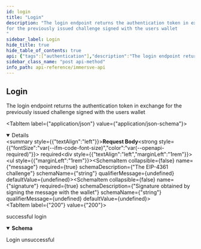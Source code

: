 ```yaml
---
id: login
title: "Login"
description: "The login endpoint returns the authentication token in exchange 
for the previously issued challenge signed with the users wallet
"
sidebar_label: Login
hide_title: true
hide_table_of_contents: true
api: {"tags":["authentication"],"description":"The login endpoint returns the authentication token in exchange \nfor the previously issued challenge signed with the users wallet\n","requestBody":{"content":{"application/json":{"schema":{"type":"object","required":["message","signature"],"properties":{"message":{"description":"The EIP-4361 challenge","type":"string","example":"app.immersve.com wants you to sign in with your Ethereum account:\n0xA3058369d6A481B1ff08F62B352409c3D709De9b\n\nSign in with Ethereum to the app. This request will not trigger a blockchain transaction or cost any gas fees.\n\nURI: https://app.immersve.com\nVersion: 1\nChain ID: 1\nNonce: 2hFm7TDbZmerUgnrJ\nIssued At: 2022-08-11T22:29:48.244Z"},"signature":{"description":"Signature obtained by signing the message with the wallet","type":"string","example":"OxAC12.."}}}}},"required":true},"responses":{"200":{"description":"successful login","content":{"application/json":{"schema":{"type":"object","required":["message","signature"],"properties":{"message":{"description":"The EIP-4361 challenge","type":"string","example":"app.immersve.com wants you to sign in with your Ethereum account:\n0xA3058369d6A481B1ff08F62B352409c3D709De9b\n\nSign in with Ethereum to the app. This request will not trigger a blockchain transaction or cost any gas fees.\n\nURI: https://app.immersve.com\nVersion: 1\nChain ID: 1\nNonce: 2hFm7TDbZmerUgnrJ\nIssued At: 2022-08-11T22:29:48.244Z"},"signature":{"description":"Signature obtained by signing the message with the wallet","type":"string","example":"OxAC12.."}}}}}},"400":{"description":"Login unsuccessful","content":{"application/json":{"example":{"status":400,"message":"Invalid message."}}}}},"method":"post","path":"/siwe/login","servers":[{"url":"https://api.sb1.lol/","description":"Sandbox server"}],"securitySchemes":{"immersve_auth":{"type":"http","scheme":"bearer","bearerFormat":"JWT"}},"jsonRequestBodyExample":{"message":"app.immersve.com wants you to sign in with your Ethereum account:\n0xA3058369d6A481B1ff08F62B352409c3D709De9b\n\nSign in with Ethereum to the app. This request will not trigger a blockchain transaction or cost any gas fees.\n\nURI: https://app.immersve.com\nVersion: 1\nChain ID: 1\nNonce: 2hFm7TDbZmerUgnrJ\nIssued At: 2022-08-11T22:29:48.244Z","signature":"OxAC12.."},"info":{"version":"1.0.0","title":"Immersve API","x-logo":{"url":"https://www.immersve.com/img/immersvelogo-bf8a9fe8408d733c996c2f7d8251e521.svg","altText":"Immersve logo"},"license":{"name":"Apache 2.0","url":"http://www.apache.org/licenses/LICENSE-2.0.html"}},"postman":{"name":"Login","description":{"content":"The login endpoint returns the authentication token in exchange \nfor the previously issued challenge signed with the users wallet\n","type":"text/plain"},"url":{"path":["siwe","login"],"host":["{{baseUrl}}"],"query":[],"variable":[]},"header":[{"key":"Content-Type","value":"application/json"},{"key":"Accept","value":"application/json"}],"method":"POST","body":{"mode":"raw","raw":"\"\"","options":{"raw":{"language":"json"}}}}}
sidebar_class_name: "post api-method"
info_path: api-reference/immersve-api
---
```



## Login



The login endpoint returns the authentication token in exchange 
for the previously issued challenge signed with the users wallet


<MimeTabs><TabItem label={"application/json"} value={"application/json-schema"}><details style={{}} data-collapsed={false} open={true}><summary style={{"textAlign":"left"}}><strong>Request Body</strong><strong style={{"fontSize":"var(--ifm-code-font-size)","color":"var(--openapi-required)"}}> required</strong></summary><div style={{"textAlign":"left","marginLeft":"1rem"}}></div><ul style={{"marginLeft":"1rem"}}><SchemaItem collapsible={false} name={"message"} required={true} schemaDescription={"The EIP-4361 challenge"} schemaName={"string"} qualifierMessage={undefined} defaultValue={undefined}></SchemaItem><SchemaItem collapsible={false} name={"signature"} required={true} schemaDescription={"Signature obtained by signing the message with the wallet"} schemaName={"string"} qualifierMessage={undefined} defaultValue={undefined}></SchemaItem></ul></details></TabItem></MimeTabs><div><ApiTabs><TabItem label={"200"} value={"200"}><div>

successful login

</div><div><MimeTabs groupId={"mime-type"}><TabItem label={"application/json"} value={"application/json"}><SchemaTabs groupId={"schema-tabs"}><TabItem label={"Schema"} value={"Schema"}><details style={{}} data-collapsed={false} open={true}><summary style={{"textAlign":"left"}}><strong>Schema</strong></summary><div style={{"textAlign":"left","marginLeft":"1rem"}}></div><ul style={{"marginLeft":"1rem"}}><SchemaItem collapsible={false} name={"message"} required={false} schemaDescription={"The EIP-4361 challenge"} schemaName={"string"} qualifierMessage={undefined} defaultValue={undefined}></SchemaItem><SchemaItem collapsible={false} name={"signature"} required={false} schemaDescription={"Signature obtained by signing the message with the wallet"} schemaName={"string"} qualifierMessage={undefined} defaultValue={undefined}></SchemaItem></ul></details></TabItem><TabItem label={"Example (from schema)"} value={"Example (from schema)"}><ResponseSamples responseExample={"{\n  \"message\": \"string\",\n  \"signature\": \"string\"\n}"} language={"json"}></ResponseSamples></TabItem></SchemaTabs></TabItem></MimeTabs></div></TabItem><TabItem label={"400"} value={"400"}><div>

Login unsuccessful

</div><div><MimeTabs groupId={"mime-type"}><TabItem label={"application/json"} value={"application/json"}><SchemaTabs groupId={"schema-tabs"}><TabItem label={"Example"} value={"Example"}><ResponseSamples responseExample={"{\n  \"status\": 400,\n  \"message\": \"Invalid message.\"\n}"} language={"json"}></ResponseSamples></TabItem></SchemaTabs></TabItem></MimeTabs></div></TabItem></ApiTabs></div>
      